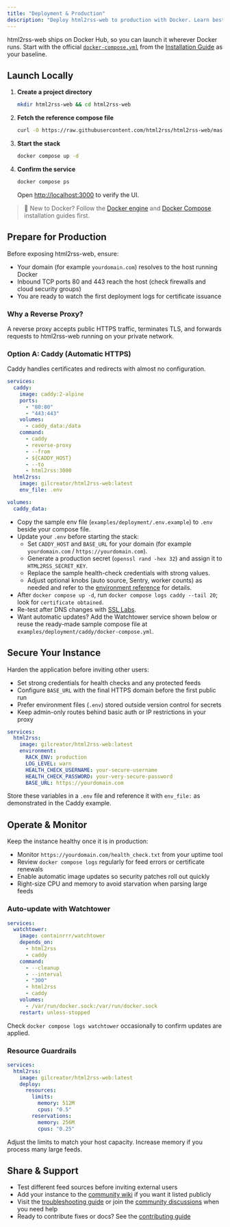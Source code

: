 ```yaml
---
title: "Deployment & Production"
description: "Deploy html2rss-web to production with Docker. Learn best practices for hosting public instances with security, monitoring, and reliability."
---
```



html2rss-web ships on Docker Hub, so you can launch it wherever Docker runs. Start with the official [`docker-compose.yml`](https://github.com/html2rss/html2rss-web/blob/master/docker-compose.yml) from the [Installation Guide](/web-application/getting-started) as your baseline.

## Launch Locally

<Steps>

1. **Create a project directory**

   ```bash
   mkdir html2rss-web && cd html2rss-web
   ```

2. **Fetch the reference compose file**

   ```bash
   curl -O https://raw.githubusercontent.com/html2rss/html2rss-web/master/docker-compose.yml
   ```

3. **Start the stack**

   ```bash
   docker compose up -d
   ```

4. **Confirm the service**

   ```bash
   docker compose ps
   ```

   Open [http://localhost:3000](http://localhost:3000) to verify the UI.

</Steps>

> 📖 New to Docker? Follow the [Docker engine](https://docs.docker.com/get-docker/) and [Docker Compose](https://docs.docker.com/compose/install/) installation guides first.

## Prepare for Production

Before exposing html2rss-web, ensure:

- Your domain (for example `yourdomain.com`) resolves to the host running Docker
- Inbound TCP ports 80 and 443 reach the host (check firewalls and cloud security groups)
- You are ready to watch the first deployment logs for certificate issuance

### Why a Reverse Proxy?

A reverse proxy accepts public HTTPS traffic, terminates TLS, and forwards requests to html2rss-web running on your private network.

### Option A: Caddy (Automatic HTTPS)

Caddy handles certificates and redirects with almost no configuration.

```yaml
services:
  caddy:
    image: caddy:2-alpine
    ports:
      - "80:80"
      - "443:443"
    volumes:
      - caddy_data:/data
    command:
      - caddy
      - reverse-proxy
      - --from
      - ${CADDY_HOST}
      - --to
      - html2rss:3000
  html2rss:
    image: gilcreator/html2rss-web:latest
    env_file: .env

volumes:
  caddy_data:
```

- Copy the sample env file (`examples/deployment/.env.example`) to `.env` beside your compose file.
- Update your `.env` before starting the stack:
  - Set `CADDY_HOST` and `BASE_URL` for your domain (for example `yourdomain.com` / `https://yourdomain.com`).
  - Generate a production secret (`openssl rand -hex 32`) and assign it to `HTML2RSS_SECRET_KEY`.
  - Replace the sample health-check credentials with strong values.
  - Adjust optional knobs (auto source, Sentry, worker counts) as needed and refer to the [environment reference](/web-application/reference/env-variables) for details.
- After `docker compose up -d`, run `docker compose logs caddy --tail 20`; look for `certificate obtained`.
- Re-test after DNS changes with [SSL Labs](https://www.ssllabs.com/ssltest/).
- Want automatic updates? Add the Watchtower service shown below or reuse the ready-made sample compose file at `examples/deployment/caddy/docker-compose.yml`.

## Secure Your Instance

Harden the application before inviting other users:

- Set strong credentials for health checks and any protected feeds
- Configure `BASE_URL` with the final HTTPS domain before the first public run
- Prefer environment files (`.env`) stored outside version control for secrets
- Keep admin-only routes behind basic auth or IP restrictions in your proxy

```yaml
services:
  html2rss:
    image: gilcreator/html2rss-web:latest
    environment:
      RACK_ENV: production
      LOG_LEVEL: warn
      HEALTH_CHECK_USERNAME: your-secure-username
      HEALTH_CHECK_PASSWORD: your-very-secure-password
      BASE_URL: https://yourdomain.com
```

Store these variables in a `.env` file and reference it with `env_file:` as demonstrated in the Caddy example.

## Operate & Monitor

Keep the instance healthy once it is in production:

- Monitor `https://yourdomain.com/health_check.txt` from your uptime tool
- Review `docker compose logs` regularly for feed errors or certificate renewals
- Enable automatic image updates so security patches roll out quickly
- Right-size CPU and memory to avoid starvation when parsing large feeds

### Auto-update with Watchtower

```yaml
services:
  watchtower:
    image: containrrr/watchtower
    depends_on:
      - html2rss
      - caddy
    command:
      - --cleanup
      - --interval
      - "300"
      - html2rss
      - caddy
    volumes:
      - /var/run/docker.sock:/var/run/docker.sock
    restart: unless-stopped
```

Check `docker compose logs watchtower` occasionally to confirm updates are applied.

### Resource Guardrails

```yaml
services:
  html2rss:
    image: gilcreator/html2rss-web:latest
    deploy:
      resources:
        limits:
          memory: 512M
          cpus: "0.5"
        reservations:
          memory: 256M
          cpus: "0.25"
```

Adjust the limits to match your host capacity. Increase memory if you process many large feeds.

## Share & Support

- Test different feed sources before inviting external users
- Add your instance to the [community wiki](https://github.com/html2rss/html2rss-web/wiki/Instances) if you want it listed publicly
- Visit the [troubleshooting guide](/troubleshooting/troubleshooting) or join the [community discussions](https://github.com/orgs/html2rss/discussions) when you need help
- Ready to contribute fixes or docs? See the [contributing guide](/get-involved/contributing)
